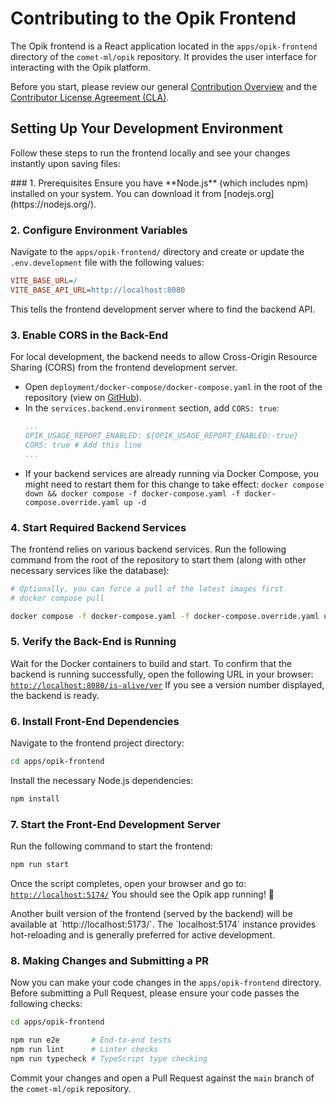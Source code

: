 # Contributing to the Opik Frontend

The Opik frontend is a React application located in the `apps/opik-frontend` directory of the `comet-ml/opik` repository. It provides the user interface for interacting with the Opik platform.

Before you start, please review our general [Contribution Overview](/contributing/overview) and the [Contributor License Agreement (CLA)](https://github.com/comet-ml/opik/blob/main/CLA.md).

## Setting Up Your Development Environment

Follow these steps to run the frontend locally and see your changes instantly upon saving files:

<Steps>
  ### 1. Prerequisites
  Ensure you have **Node.js** (which includes npm) installed on your system. You can download it from [nodejs.org](https://nodejs.org/).

  ### 2. Configure Environment Variables
  Navigate to the `apps/opik-frontend/` directory and create or update the `.env.development` file with the following values:
  ```ini
  VITE_BASE_URL=/
  VITE_BASE_API_URL=http://localhost:8080
  ```
  This tells the frontend development server where to find the backend API.

  ### 3. Enable CORS in the Back-End
  For local development, the backend needs to allow Cross-Origin Resource Sharing (CORS) from the frontend development server.
  - Open `deployment/docker-compose/docker-compose.yaml` in the root of the repository (view on [GitHub](https://github.com/comet-ml/opik/blob/main/deployment/docker-compose/docker-compose.yaml)).
  - In the `services.backend.environment` section, add `CORS: true`:
    ```yaml
    ...
    OPIK_USAGE_REPORT_ENABLED: ${OPIK_USAGE_REPORT_ENABLED:-true}
    CORS: true # Add this line
    ...
    ```
  - If your backend services are already running via Docker Compose, you might need to restart them for this change to take effect: `docker compose down && docker compose -f docker-compose.yaml -f docker-compose.override.yaml up -d`

  ### 4. Start Required Backend Services
  The frontend relies on various backend services. Run the following command from the root of the repository to start them (along with other necessary services like the database):
  ```bash
  # Optionally, you can force a pull of the latest images first
  # docker compose pull
  
  docker compose -f docker-compose.yaml -f docker-compose.override.yaml up -d
  ```

  ### 5. Verify the Back-End is Running
  Wait for the Docker containers to build and start. To confirm that the backend is running successfully, open the following URL in your browser:
  [`http://localhost:8080/is-alive/ver`](http://localhost:8080/is-alive/ver)
  If you see a version number displayed, the backend is ready.

  ### 6. Install Front-End Dependencies
  Navigate to the frontend project directory:
  ```bash
  cd apps/opik-frontend
  ```
  Install the necessary Node.js dependencies:
  ```bash
  npm install
  ```

  ### 7. Start the Front-End Development Server
  Run the following command to start the frontend:
  ```bash
  npm run start
  ```
  Once the script completes, open your browser and go to:
  [`http://localhost:5174/`](http://localhost:5174/)
  You should see the Opik app running! 🎉

  <Tip title="Alternative Build Port">
    Another built version of the frontend (served by the backend) will be available at `http://localhost:5173/`. The `localhost:5174` instance provides hot-reloading and is generally preferred for active development.
  </Tip>

  ### 8. Making Changes and Submitting a PR
  Now you can make your code changes in the `apps/opik-frontend` directory. Before submitting a Pull Request, please ensure your code passes the following checks:
  ```bash
  cd apps/opik-frontend
  
  npm run e2e       # End-to-end tests
  npm run lint      # Linter checks
  npm run typecheck # TypeScript type checking
  ```
  Commit your changes and open a Pull Request against the `main` branch of the `comet-ml/opik` repository.
</Steps> 